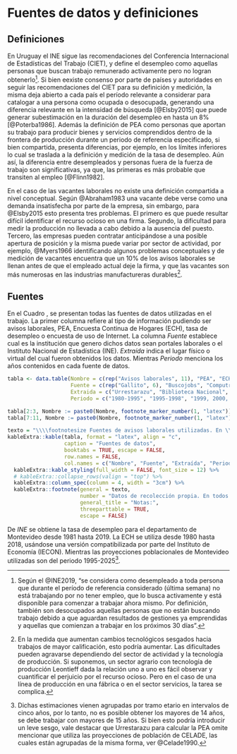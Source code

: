# Fuentes de datos y definiciones {#cap:Datos}

## Definiciones

<!-- % 2. Desempleo -->
En Uruguay el INE sigue las recomendaciones del Conferencia Internacional de Estadísticas del Trabajo (CIET), y define el desempleo como aquellas personas que buscan trabajo remunerado activamente pero no logran obtenerlo[^ine]. Si bien eexiste consenso por parte de países y autoridades en seguir las recomendaciones del CIET para su definición y medición, la misma deja abierto a cada país el período relevante a considerar para catalogar a una persona como ocupada o desocupada, generando una diferencia relevante en la intensidad de búsqueda [@Elsby2015] que puede generar subestimación en la duración del desempleo en hasta un 8\% [@Poterba1986]. Además la definición de PEA como personas que aportan su trabajo para producir bienes y servicios comprendidos dentro de la frontera de producción durante un periodo de referencia especificado\footnote{El CIET sigue las recomendaciones del SCN, el cual sigue el criterio de la frontera de posibilidades de producción. Según lo anterior las actividades que quedan por fuera son exclusivamente actividades de producción de servicios, los servicios excluidos son los producidos por los miembros del hogar para el consumo final propio del hogar, producidos por el trabajo voluntario desde los hogares con destino a otros hogares. Las actividades excluidas son limpieza y pequeñas reparaciones del hogar, cocinar para los miembros del hogar, tareas de cuidado y educación de los miembros del hogar, transporte de los miembros del hogar. La PEA se utiliza como un sinónimo de fuerza de trabajo}, si bien compartida, presenta diferencias, por ejemplo, en los límites inferiores lo cual se traslada a la definición y medición de la tasa de desempleo. Aún así, la diferencia entre desempleados y personas fuera de la fuerza de trabajo son significativas, ya que, las primeras es más probable que transiten al empleo [@Flinn1982].

[^ine]: Según el @INE2019, "se considera como desempleado a toda persona que durante el período de referencia considerado (última semana) no está trabajando por no tener empleo, que lo busca activamente y está disponible para comenzar a trabajar ahora mismo. Por definición, también son desocupados aquellas personas que no están buscando trabajo debido a que aguardan resultados de gestiones ya emprendidas y aquellas que comienzan a trabajar en los próximos 30 días".

<!-- %\subsubsection*{Vacantes} -->
En el caso de las vacantes laborales no existe una definición compartida a nivel conceptual. Según @Abraham1983 una vacante debe verse como una demanda insatisfecha por parte de la empresa, sin embargo, para @Elsby2015 esto presenta tres problemas. El primero es que puede resultar difícil identificar el recurso ocioso en una firma. Segundo, la dificultad para medir la producción no llevada a cabo debido a la ausencia del puesto. Tercero, las empresas pueden contratar anticipándose a una posible apertura de posición y la misma puede variar por sector de actividad, por ejemplo, @Myers1966 identificando algunos problemas conceptuales y de medición de vacantes encuentra que un 10\% de los avisos laborales se llenan antes de que el empleado actual deje la firma, y que las vacantes son más numerosas en las industrias manufactureras durables^[En la medida que aumentan cambios tecnológicos sesgados hacia trabajos de mayor calificación, esto podría aumentar. Las dificultades pueden agravarse dependiendo del sector de actividad y la tecnología de producción. Si suponemos, un sector agrario con tecnología de producción Leontieff dada la relación uno a uno es fácil observar y cuantificar el perjuicio por el recurso ocioso. Pero en el caso de una línea de producción en una fábrica o en el sector servicios, la tarea se complica.].

## Fuentes

En el Cuadro \ref{fuentes}, se presentan todas las fuentes de datos utilizadas en el trabajo. La primer columna refiere al tipo de información pudiendo ser avisos laborales, PEA, Encuesta Continua de Hogares (ECH), tasa de desempleo o encuesta de uso de Internet. La columna _Fuente_
establece cual es la institución que genero dichos datos sean portales laborales o el Instituto Nacional de Estadística (INE). _Extraída_ indica el lugar físico o virtual del cual fueron obtenidos los datos. Mientras _Periodo_ menciona los años contenidos en cada fuente de datos.

```r
tabla <- data.table(Nombre = c(rep("Avisos laborales", 11), "PEA", "ECH", "Tasa desempleo", "Encuesta Internet"),
                    Fuente = c(rep("Gallito", 6), "Buscojobs", "Computrabajo", "Gallito", "Buscojobs", "Computrabajo", "INE", "INE", "INE", "CIFRA"),
                    Extraida = c("Urrestarazu", "Biblioteca Nacional", "Biblioteca Nacional", "CERES", "IECON", "Diario El País", "WaybackMachine", "WaybackMachine", "Portal Gallito", "Portal Buscojobs", "Portal Computrabajo", "Urrestarazu", "IECON", "INE", "CIFRA"),
                    Periodo = c("1980-1995", "1995-1998", "1999, 2000, 2009, 2010, 2011, 2012, 2013, 2014", "1998-2014", "2000-2009", "2013-2018", "2007-2018", "2003-2018", "2018-2019", "2019", "2018-2019", "1980-1995", "1980-2018", "1981-2019", "2015-2016"))

tabla[2:3, Nombre := paste0(Nombre, footnote_marker_number(1, "latex"))]
tabla[7:11, Nombre := paste0(Nombre, footnote_marker_number(1, "latex"))]

texto = "\\\\footnotesize Fuentes de avisos laborales utilizadas. En \\\\textit{Nombre} se define el tipo de información que contiene la fuente de datos. En \\\\textit{Fuente} se define la fuente de datos utilizada, es decir, donde se generó la información. En \\\\textit{Extraída} se menciona donde fueron recabados los datos física o virtualmente. \\\\textit{Periodo} refiere a los años a los cuales pertenecen las fuentes de datos."
kableExtra::kable(tabla, format = "latex", align = "c",
                  caption = "Fuentes de datos",
                  booktabs = TRUE, escape = FALSE,
                  row.names = FALSE,
                  col.names = c("Nombre", "Fuente", "Extraída", "Periodo")) %>%
  kableExtra::kable_styling(full_width = FALSE, font_size = 12) %>%
  # kableExtra::collapse_rows(valign = "top") %>%
  kableExtra::column_spec(column = 4, width = "3cm") %>%
  kableExtra::footnote(general = texto,
                       number = "Datos de recolección propia. En todos los casos fue necesario imputar valores faltantes, lo cual se realizó mediante el paquete imputeTS.",
                       general_title = "Notas:",
                       threeparttable = TRUE,
                       escape = FALSE)
```

De *INE* se obtiene la tasa de desempleo para el departamento de Montevideo desde 1981 hasta 2019.
La ECH se utiliza desde 1980 hasta 2018, usándose una versión compatibilizada por parte del Instituto de Economía (IECON). Mientras las proyecciones poblacionales de Montevideo utilizadas son del periodo 1995-2025^[Dichas estimaciones vienen agrupadas por tramo etario en intervalos de cinco años, por lo tanto, no es posible obtener los mayores de 14 años, se debe trabajar con mayores de 15 años. Si bien esto podría introducir un leve sesgo, vale destacar que Urrestarazu para calcular la PEA omite mencionar que utiliza las proyecciones de población de CELADE, las cuales están agrupadas de la misma forma, ver @Celade1990.].
